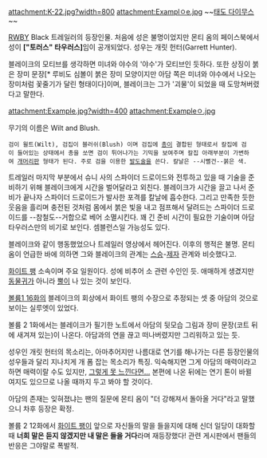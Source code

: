 attachment:K-22.jpg?width=800
attachment:Examplㅇe.jpg
~~[[태도 다이무스]]~~

[[RWBY]] Black 트레일러의 등장인물. 처음에 성은 불명이었지만 몬티 옴의 페이스북에서 성이 '''["토러스" 타우러스]'''임이 공개되었다. 성우는 개릿 헌터(Garrett Hunter).

블레이크의 모티브를 생각하면 미녀와 야수의 '야수'가 모티브인 듯하다. 또한 상징이 붉은 장미 문장[* 루비도 심볼이 붉은 장미 모양이지만 아담 쪽은 미녀와 야수에서 나오는 장미처럼 꽃줄기가 달린 형태이다]이며, 블레이크는 그가 '괴물'이 되었을 때 도망쳐버렸다고 말한다.

attachment:Example.jpg?width=400
attachment:Exampleㅇ.jpg

무기의 이름은 Wilt and Blush. 
 검이 윌트(Wilt), 검집이 블러쉬(Blush) 이며 검집에 [[총]]이 결합된 형태로서 칼집에 검이 들어있는 상태에서 총을 쏘면 검이 튀어나가는 기믹을 보여주며 칼집 아래부분이 가변하여 [[개머리판]] 형태가 된다. 주로 검을 이용한 [[발도술]]을 쓴다. 칼날은 --시뻘건--붉은 색.


트레일러 마지막 부분에서 슈니 사의 스파이더 드로이드와 전투하고 있을 때 기술을 준비하기 위해 블레이크에게 시간을 벌어달라고 외친다. 블레이크가 시간을 끌고 나서 준비가 끝나자 스파이더 드로이드가 발사한 포격를 칼날에 흡수한다. 그리고 만족한 듯한 웃음을 흘리며 충전된 것처럼 몸에서 붉은 빛을 내고 점프해서 달려드는 스파이더 드로이드를 --참철도--거합으로 베어 소멸시킨다. 꽤 긴 준비 시간이 필요한 기술이며 아담 타우러스만의 비기로 보인다. 셈블런스일 가능성도 있다.

블레이크와 같이 행동했었으나 트레일러 영상에서 헤어진다. 이후의 행적은 불명. 몬티 옴이 언급한 바에 의하면 그와 블레이크의 관계는 [[선생님|스승]]-[[제자]] 관계와 비슷했다고.

[[화이트 팽#s-4|화이트 팽]] 소속이며 주요 일원이다. 성에 비추어 소 관련 수인인 듯. 애매하게 생겼지만 [[동물귀]]가 아니라 [[뿔]]이 나 있는 것이 보인다.

[[RWBY/에피소드16|볼륨1 16화]]의 블레이크의 회상에서 화이트 팽의 수장으로 추정되는 셋 중 아담의 것으로 보이는 실루엣이 있었다.

볼륨 2 1화에서는 블레이크가 필기한 노트에서 아담의 뒷모습 그림과 장미 문장(코트 뒤에 새겨져 있는)이 나온다. 아담과의 연을 끊고 떠나버렸지만 그리워하고 있는 듯.

성우인 개릿 헌터의 목소리는, 아마추어지만 나름대로 연기를 해나가는 다른 등장인물의 성우들과 달리 지나치게 개 폼 잡는 목소리가 특징. 익숙해지면 그게 아담의 매력이라고하면 매력이랄 수도 있지만, [[손발이 오그라진다|그렇게 못 느낀다면...]] 본편에 나온 뒤에는 연기 톤이 바뀔 여지도 있으므로 나올 때까지 두고 봐야 할 것이다.

아담의 존재는 잊혀졌냐는 팬의 질문에 몬티 옴이 "더 강해져서 돌아올 거다"라고 말했으니 차후 등장은 확정.

볼륨 2 12화에서 [[화이트 팽#s-4|화이트 팽]]이 앞으로 자신들의 말을 들을지에 대해 신더 일당이 대화할 때 '''너희 말은 듣지 않겠지만 내 말은 들을 거다'''라며 재등장했다! 관련 게시판에서 팬들의 반응은 그야말로 폭발적. 
